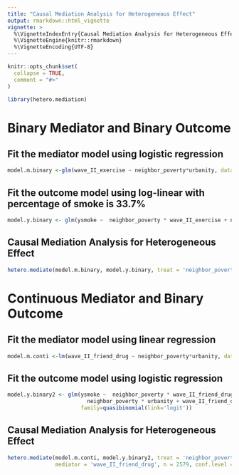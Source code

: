 ```yaml
---
title: "Causal Mediation Analysis for Heterogeneous Effect"
output: rmarkdown::html_vignette
vignette: >
  %\VignetteIndexEntry{Causal Mediation Analysis for Heterogeneous Effect}
  %\VignetteEngine{knitr::rmarkdown}
  %\VignetteEncoding{UTF-8}
---
```


```r
knitr::opts_chunk$set(
  collapse = TRUE,
  comment = "#>"
)
```

```r
library(hetero.mediation)
```

# Binary Mediator and Binary Outcome

## Fit the mediator model using logistic regression
```r
model.m.binary <-glm(wave_II_exercise ~ neighbor_poverty*urbanity, data = smoke, weights = weight, family=quasibinomial(link='logit'))
```




## Fit the outcome model using log-linear with percentage of smoke is 33.7%
```r
model.y.binary <- glm(ysmoke ~  neighbor_poverty * wave_II_exercise + neighbor_poverty * urbanity + wave_II_exercise * urbanity, data = smoke, weights = weight, family=poisson(link='log'))
```

## Causal Mediation Analysis for Heterogeneous Effect 
```r
hetero.mediate(model.m.binary, model.y.binary, treat = 'neighbor_poverty', modifier = 'urbanity', mediator = 'wave_II_exercise', n = 2579, conf.level = 0.95, yreg = 'logistic', mreg = 'logistic')
```

# Continuous Mediator and Binary Outcome

## Fit the mediator model using linear regression
```r
model.m.conti <-lm(wave_II_friend_drug ~ neighbor_poverty*urbanity, data = smoke, weights = weight)
```

## Fit the outcome model using logistic regression
```r
model.y.binary2 <- glm(ysmoke ~  neighbor_poverty * wave_II_friend_drug + 
                         neighbor_poverty * urbanity + wave_II_friend_drug * urbanity, data = smoke, weights = weight, 
                       family=quasibinomial(link='logit'))
```

## Causal Mediation Analysis for Heterogeneous Effect 
```r
hetero.mediate(model.m.conti, model.y.binary2, treat = 'neighbor_poverty', modifier = 'urbanity', 
               mediator = 'wave_II_friend_drug', n = 2579, conf.level = 0.95, yreg = 'logistic', mreg = 'linear')
```


